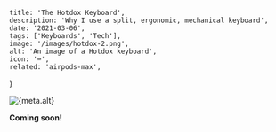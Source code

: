 
    title: 'The Hotdox Keyboard',
    description: 'Why I use a split, ergonomic, mechanical keyboard',
    date: '2021-03-06',
    tags: ['Keyboards', 'Tech'],
    image: '/images/hotdox-2.png',
    alt: 'An image of a Hotdox keyboard',
    icon: '⌨️',
    related: 'airpods-max',
}


<div className="flex justify-center">
    <Image
        width={512}
        height={512}
        src={banner}
        alt={meta.alt}
        placeholder="blur"
        priority
    />
</div>

**Coming soon!**
